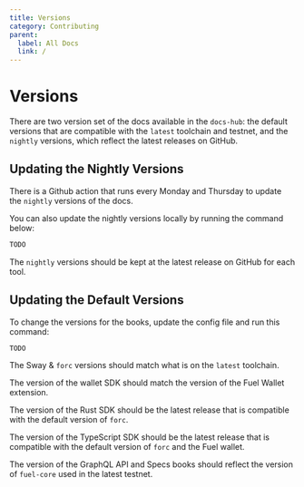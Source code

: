 ```yaml
---
title: Versions
category: Contributing
parent:
  label: All Docs
  link: /
---
```


# Versions

There are two version set of the docs available in the `docs-hub`: the default versions that are compatible with the `latest` toolchain and testnet, and the `nightly` versions, which reflect the latest releases on GitHub.

## Updating the Nightly Versions

There is a Github action that runs every Monday and Thursday to update the `nightly` versions of the docs.

You can also update the nightly versions locally by running the command below:

```sh
TODO
```

The `nightly` versions should be kept at the latest release on GitHub for each tool.

## Updating the Default Versions

To change the versions for the books, update the config file and run this command:

```sh
TODO
```

The Sway & `forc` versions should match what is on the `latest`  toolchain.

The version of the wallet SDK should match the version of the Fuel Wallet extension.

The version of the Rust SDK should be the latest release that is compatible with the default version of `forc`.

The version of the TypeScript SDK should be the latest release that is compatible with the default version of `forc` and the Fuel wallet.

The version of the GraphQL API and Specs books should reflect the version of `fuel-core` used in the latest testnet.
